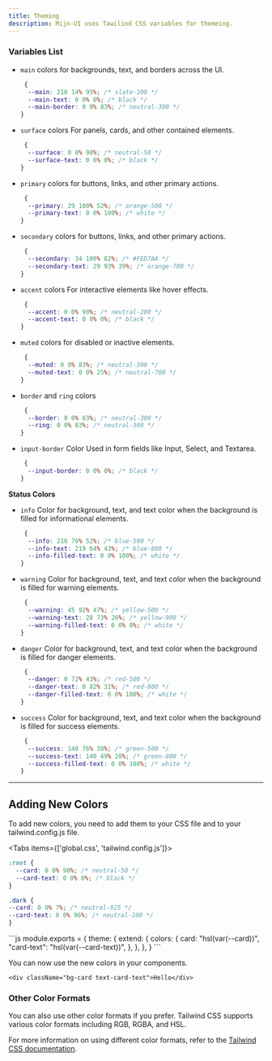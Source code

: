 ```yaml
---
title: Theming
description: Mijn-UI uses Tawilind CSS variables for themeing.
---
```


<Alert
  color="warning"
  title="Creating your own theme"
  description=" The theme builder is currently not available and will be available soon. Stay tuned for updates!"
/>

### Variables List

- `main` colors for backgrounds, text, and borders across the UI.

  ```css
   {
    --main: 210 14% 95%; /* slate-100 */
    --main-text: 0 0% 0%; /* black */
    --main-border: 0 0% 83%; /* neutral-300 */
  }
  ```

- `surface` colors For panels, cards, and other contained elements.

  ```css
   {
    --surface: 0 0% 98%; /* neutral-50 */
    --surface-text: 0 0% 0%; /* black */
  }
  ```

- `primary` colors for buttons, links, and other primary actions.

  ```css
   {
    --primary: 29 100% 52%; /* orange-500 */
    --primary-text: 0 0% 100%; /* white */
  }
  ```

- `secondary` colors for buttons, links, and other primary actions.

  ```css
   {
    --secondary: 34 100% 82%; /* #FED7AA */
    --secondary-text: 29 93% 39%; /* orange-700 */
  }
  ```

- `accent` colors For interactive elements like hover effects.

  ```css
   {
    --accent: 0 0% 90%; /* neutral-200 */
    --accent-text: 0 0% 0%; /* black */
  }
  ```

- `muted` colors for disabled or inactive elements.

  ```css
   {
    --muted: 0 0% 83%; /* neutral-300 */
    --muted-text: 0 0% 25%; /* neutral-700 */
  }
  ```

- `border` and `ring` colors

  ```css
   {
    --border: 0 0% 83%; /* neutral-300 */
    --ring: 0 0% 83%; /* neutral-300 */
  }
  ```

- `input-border` Color Used in form fields like Input, Select, and Textarea.

  ```css
   {
    --input-border: 0 0% 0%; /* black */
  }
  ```

**Status Colors**

- `info` Color for background, text, and text color when the background is filled for informational elements.

  ```css
   {
    --info: 216 76% 52%; /* blue-500 */
    --info-text: 219 64% 43%; /* blue-800 */
    --info-filled-text: 0 0% 100%; /* white */
  }
  ```

- `warning` Color for background, text, and text color when the background is filled for warning elements.

  ```css
   {
    --warning: 45 92% 47%; /* yellow-500 */
    --warning-text: 28 73% 26%; /* yellow-900 */
    --warning-filled-text: 0 0% 0%; /* white */
  }
  ```

- `danger` Color for background, text, and text color when the background is filled for danger elements.

  ```css
   {
    --danger: 0 72% 43%; /* red-500 */
    --danger-text: 0 82% 31%; /* red-800 */
    --danger-filled-text: 0 0% 100%; /* white */
  }
  ```

- `success` Color for background, text, and text color when the background is filled for success elements.

  ```css
   {
    --success: 140 76% 38%; /* green-500 */
    --success-text: 140 49% 20%; /* green-800 */
    --success-filled-text: 0 0% 100%; /* white */
  }
  ```

---

## Adding New Colors

To add new colors, you need to add them to your CSS file and to your tailwind.config.js file.

<Tabs items={['global.css', 'tailwind.config.js']}>
  <Tab value="global.css">
  ```css
  :root {
    --card: 0 0% 98%; /* neutral-50 */
    --card-text: 0 0% 0%; /* black */
  }

  .dark {
  --card: 0 0% 7%; /* neutral-925 */
  --card-text: 0 0% 96%; /* neutral-100 */
  }

  ```
  </Tab>

  <Tab value="tailwind.config.js">
  ```js
  module.exports = {
    theme: {
      extend: {
        colors: {
          card: "hsl(var(--card))",
          "card-text": "hsl(var(--card-text))",
        },
      },
    },
  }
  ```

  </Tab>
</Tabs>

You can now use the new colors in your components.

```tsx
<div className="bg-card text-card-text">Hello</div>
```

### Other Color Formats

You can also use other color formats if you prefer. Tailwind CSS supports various color formats including RGB, RGBA, and HSL.

For more information on using different color formats, refer to the [Tailwind CSS documentation](https://tailwindcss.com/docs/customizing-colors#using-css-variables).
